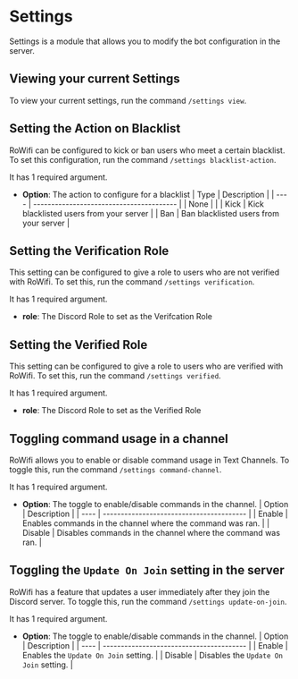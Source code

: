 # Settings

Settings is a module that allows you to modify the bot configuration in the server.

## Viewing your current Settings

To view your current settings, run the command `/settings view`.

## Setting the Action on Blacklist

RoWifi can be configured to kick or ban users who meet a certain blacklist. To set this configuration, run the command
`/settings blacklist-action`.

It has 1 required argument.

- **Option**: The action to configure for a blacklist
  | Type | Description |
  | ---- | ---------------------------------------- |
  | None | |
  | Kick | Kick blacklisted users from your server |
  | Ban | Ban blacklisted users from your server |

## Setting the Verification Role

This setting can be configured to give a role to users who are not verified with RoWifi. To set this, run the command
`/settings verification`.

It has 1 required argument.

- **role**: The Discord Role to set as the Verifcation Role

## Setting the Verified Role

This setting can be configured to give a role to users who are verified with RoWifi. To set this, run the command
`/settings verified`.

It has 1 required argument.

- **role**: The Discord Role to set as the Verified Role

## Toggling command usage in a channel

RoWifi allows you to enable or disable command usage in Text Channels. To toggle this, run the command `/settings command-channel`.

It has 1 required argument.

- **Option**: The toggle to enable/disable commands in the channel.
  | Option | Description |
  | ---- | ---------------------------------------- |
  | Enable | Enables commands in the channel where the command was ran. |
  | Disable | Disables commands in the channel where the command was ran. |

## Toggling the `Update On Join` setting in the server

RoWifi has a feature that updates a user immediately after they join the Discord server. To toggle this, run the command `/settings update-on-join`.

It has 1 required argument.

- **Option**: The toggle to enable/disable commands in the channel.
  | Option | Description |
  | ---- | ---------------------------------------- |
  | Enable | Enables the `Update On Join` setting. |
  | Disable | Disables the `Update On Join` setting. |
